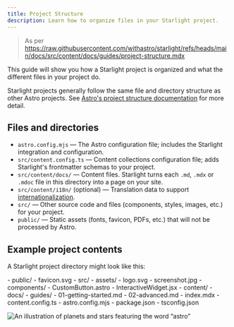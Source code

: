 ```yaml
---
title: Project Structure
description: Learn how to organize files in your Starlight project.
---
```


> As per https://raw.githubusercontent.com/withastro/starlight/refs/heads/main/docs/src/content/docs/guides/project-structure.mdx

This guide will show you how a Starlight project is organized and what the different files in your project do.

Starlight projects generally follow the same file and directory structure as other Astro projects. See [Astro's project structure documentation](https://docs.astro.build/en/basics/project-structure/) for more detail.

## Files and directories

- `astro.config.mjs` — The Astro configuration file; includes the Starlight integration and configuration.
- `src/content.config.ts` — Content collections configuration file; adds Starlight's frontmatter schemas to your project.
- `src/content/docs/` — Content files. Starlight turns each `.md`, `.mdx` or `.mdoc` file in this directory into a page on your site.
- `src/content/i18n/` (optional) — Translation data to support [internationalization](/guides/i18n/).
- `src/` — Other source code and files (components, styles, images, etc.) for your project.
- `public/` — Static assets (fonts, favicon, PDFs, etc.) that will not be processed by Astro.

## Example project contents

A Starlight project directory might look like this:


<FileTree>
- public/
  - favicon.svg
- src/
  - assets/
    - logo.svg
    - screenshot.jpg
  - components/
    - CustomButton.astro
    - InteractiveWidget.jsx
  - content/
    - docs/
      - guides/
        - 01-getting-started.md
        - 02-advanced.md
      - index.mdx
  - content.config.ts
- astro.config.mjs
- package.json
- tsconfig.json
</FileTree>

![An illustration of planets and stars featuring the word “astro”](https://raw.githubusercontent.com/withastro/docs/main/public/default-og-image.png)